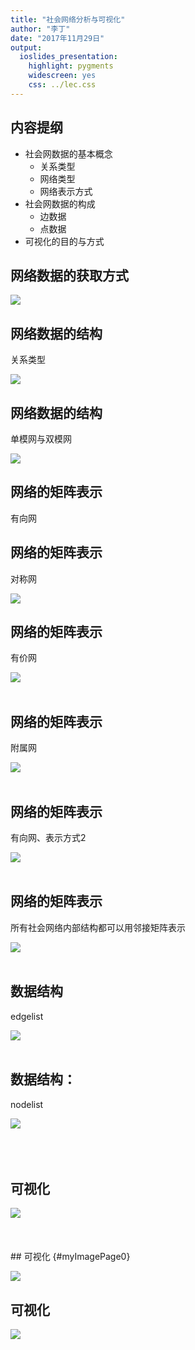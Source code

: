 ```yaml
---
title: "社会网络分析与可视化"
author: "李丁"
date: "2017年11月29日"
output:
  ioslides_presentation:
    highlight: pygments
    widescreen: yes
    css: ../lec.css
---
```


## 内容提纲

- 社会网数据的基本概念
    - 关系类型
    - 网络类型
    - 网络表示方式
- 社会网数据的构成
    - 边数据
    - 点数据
- 可视化的目的与方式



## 网络数据的获取方式{#myImagePage}

![](pic/1.png) 

## 网络数据的结构{#myImagePage}
关系类型

![](pic/2.png) 

## 网络数据的结构{#myImagePage0}
单模网与双模网

![](pic/3.png) 

## 网络的矩阵表示{#myImagePage0}
有向网


## 网络的矩阵表示{#myImagePage0}
对称网

![](pic/4.png) 

## 网络的矩阵表示{#myImagePage0}
有价网

![](pic/5.png) 
<br>
<br>

## 网络的矩阵表示{#myImagePage0}
附属网

![](pic/6.png) 
<br>
<br>

## 网络的矩阵表示{#myImagePage}
有向网、表示方式2

![](pic/7.png) 
<br>
<br>

## 网络的矩阵表示{#myImagePage}
所有社会网络内部结构都可以用邻接矩阵表示

![](pic/8.png) 
<br>
<br>

## 数据结构{#myImagePage0}
edgelist

![](pic/9.png) 
<br>
<br>

## 数据结构：{#myImagePage0}
nodelist

![](pic/10.png) 
<br>
<br>
<br>
<br>

## 可视化 {#myImagePage0}
![](pic/12.png) 
<br>
<br>
<br>
<br>
## 可视化 {#myImagePage0}

![](pic/13.png) 


## 可视化 {#myImagePage0}

![](pic/14.png) 
